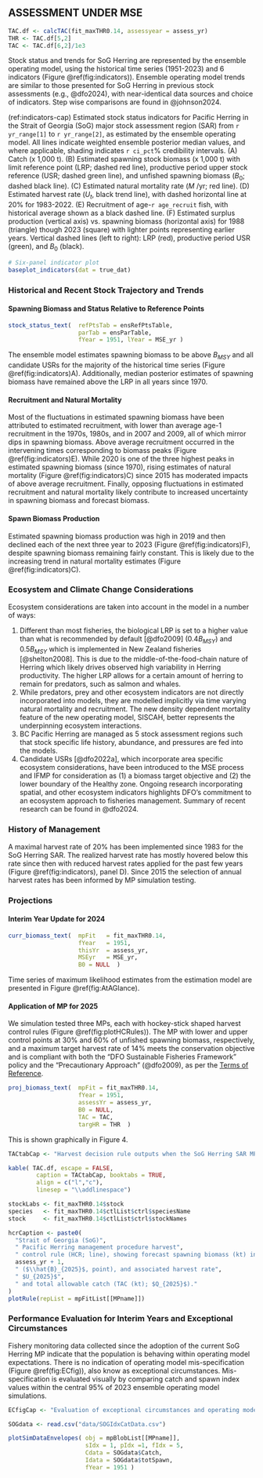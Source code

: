 ## ASSESSMENT UNDER MSE {-#sec:assessment}

```r
TAC.df <- calcTAC(fit_maxTHR0.14, assessyear = assess_yr)
THR <- TAC.df[5,2]
TAC <- TAC.df[6,2]/1e3
```

Stock status and trends for SoG Herring are
represented by the ensemble operating model, using the historical time series (1951-2023)
and 6 indicators (Figure \@ref(fig:indicators)).
Ensemble operating model trends are similar to those presented for SoG Herring 
in previous stock assessments (e.g., @dfo2024), with  near-identical data 
sources and choice of indicators.
Step wise comparisons are found in @johnson2024.

(ref:indicators-cap) Estimated stock status indicators for Pacific Herring in the Strait of Georgia (SoG) major stock assessment region (SAR) from `r yr_range[1]` to `r yr_range[2]`, as estimated by the ensemble operating model. All lines indicate weighted ensemble posterior median values, and where applicable, shading indicates `r ci_pct`\% credibility intervals. (A) Catch (x 1,000 t). (B) Estimated spawning stock biomass (x 1,000 t) with limit reference point (LRP; dashed red line), productive period upper stock reference (USR; dashed green line), and unfished spawning biomass ($B_0$; dashed black line). (C) Estimated natural mortality rate ($M$ /yr; red line). (D) Estimated harvest rate ($U_t$, black trend line), with dashed horizontal line at 20\% for 1983-2022. (E) Recruitment of age-`r age_recruit` fish, with historical average shown as a black dashed line. (F) Estimated surplus production (vertical axis) vs. spawning biomass (horizontal axis) for 1988 (triangle) though 2023 (square) with lighter points representing earlier years. Vertical dashed lines (left to right): LRP (red), productive period USR (green), and $B_0$ (black).

```r
# Six-panel indicator plot
baseplot_indicators(dat = true_dat)
```

### Historical and Recent Stock Trajectory and Trends {-}

#### Spawning Biomass and Status Relative to Reference Points {-}

```r
stock_status_text(  refPtsTab = ensRefPtsTable,
                    parTab = ensParTable,
                    fYear = 1951, lYear = MSE_yr )
```

The ensemble model estimates spawning biomass to be above $B_{MSY}$ and
all candidate USRs for the majority of the historical time series 
(Figure \@ref(fig:indicators)A).
Additionally, median posterior estimates of spawning biomass have remained
above the LRP in all years since 1970.

#### Recruitment and Natural Mortality {-}

Most of the fluctuations in estimated spawning biomass have been attributed 
to estimated recruitment, with lower than average age-1 recruitment in the 1970s, 
1980s, and in 2007 and 2009, all of which mirror dips in spawning biomass. 
Above average recruitment occurred in the intervening times corresponding to
biomass peaks (Figure \@ref(fig:indicators)E). 
While 2020 is one of the three highest peaks in estimated spawning biomass 
(since 1970), rising estimates of natural mortality (Figure \@ref(fig:indicators)C)
since 2015 has moderated impacts of above average recruitment.
Finally, opposing fluctuations in estimated recruitment and natural mortality 
likely contribute to increased uncertainty in spawning biomass and 
forecast biomass.

#### Spawn Biomass Production {-}

Estimated spawning biomass production was high in 2019 and then declined each 
of the next three year to 2023 (Figure \@ref(fig:indicators)F), despite spawning
biomass remaining fairly constant. This is likely due to the increasing trend
in natural mortality estimates (Figure \@ref(fig:indicators)C).

<!-- #### Fishing Mortality {-} 
JC: not including because not talking about RR-->

### Ecosystem and Climate Change Considerations {-}

Ecosystem considerations are taken into account in the model in a number of ways:

1. Different than most fisheries, the biological LRP is set to a 
higher value than what is recommended by default [@dfo2009] (0.4$B_{MSY}$) and 
0.5$B_{MSY}$ which is implemented in New Zealand fisheries [@shelton2008].
This is due to the middle-of-the-food-chain nature of 
Herring which likely drives observed high variability in Herring productivity.
The higher LRP allows for a certain amount of herring to remain for predators, such as
salmon and whales.
2. While predators, prey and other ecosystem indicators are not directly 
incorporated into models, they are modelled implicitly via time varying natural 
mortality and recruitment. The new density dependent mortality feature
of the new operating model, SISCAH, better represents the underpinning ecosystem interactions.
3. BC Pacific Herring are managed as 5 stock assessment regions such that stock specific 
life history, abundance, and pressures are fed into the models. 
4. Candidate USRs [@dfo2022a], which incorporate area specific ecosystem considerations,
have been introduced to the MSE process and IFMP for consideration as (1) a biomass target
objective and (2) the lower boundary of the Healthy zone.
Ongoing research incorporating spatial, and other ecosystem indicators highlights
DFO's commitment to an ecosystem approach to fisheries management.
Summary of recent research can be found in @dfo2024.

<!--### History of Management Decisions,; Landings/Harvest/Effort, TAC \& Catch Advice] {-}-->

### History of Management {-}

A maximal harvest rate of 20% has been implemented since 1983 for the SoG Herring SAR. 
The realized harvest rate has mostly hovered below this rate since then with reduced harvest
rates applied for the past few years (Figure \@ref(fig:indicators), panel D).
Since 2015 the selection of annual harvest rates has been informed by 
MP simulation testing.

### Projections {-#sec:projections}

#### Interim Year Update for 2024 {-}

```r
curr_biomass_text(  mpFit   = fit_maxTHR0.14,
                    fYear   = 1951, 
                    thisYr  = assess_yr,
                    MSEyr   = MSE_yr,
                    B0 = NULL  )
```
Time series of maximum likelihood estimates from the estimation model are presented in Figure \@ref(fig:AtAGlance).

#### Application of MP for 2025 {-}

We simulation tested three MPs,
each with hockey-stick shaped harvest control rules
(Figure \@ref(fig:plotHCRules)).
The MP with lower and upper control points at 30% and 60% of unfished spawning biomass, respectively,
and a maximum target harvest rate of 14% meets the conservation objective and
is compliant with both the “DFO Sustainable Fisheries Framework” policy and 
the "Precautionary Approach" (@dfo2009), as per the 
[Terms of Reference](https://www.dfo-mpo.gc.ca/csas-sccs/Schedule-Horraire/2024/09_23-eng.html). 

```r
proj_biomass_text(  mpFit = fit_maxTHR0.14,
                    fYear = 1951, 
                    assessYr = assess_yr,
                    B0 = NULL,
                    TAC = TAC,
                    targHR = THR  )
```
This is shown graphically in Figure 4.

<!-- ### Harvest Decision Rule Outputs {-}-->
```r

TACtabCap <- "Harvest decision rule outputs when the SoG Herring SAR MP is applied to data up to 2024."

kable( TAC.df, escape = FALSE, 
        caption = TACtabCap, booktabs = TRUE,
        align = c("l","c"),
        linesep = "\\addlinespace")
```

```r
stockLabs <- fit_maxTHR0.14$stock
species   <- fit_maxTHR0.14$ctlList$ctrl$speciesName
stock     <- fit_maxTHR0.14$ctlList$ctrl$stockNames
```

```r
hcrCaption <- paste0(
  "Strait of Georgia (SoG)",
  " Pacific Herring management procedure harvest",
  " control rule (HCR; line), showing forecast spawning biomass (kt) in ", 
  assess_yr + 1,
  " ($\\hat{B}_{2025}$, point), and associated harvest rate",
  " $U_{2025}$",
  " and total allowable catch (TAC (kt); $Q_{2025}$)."
)
plotRule(repList = mpFitList[[MPname]])
```


### Performance Evaluation for Interim Years and Exceptional Circumstances {-}

Fishery monitoring data collected since the adoption of the current SoG
Herring MP indicate that the population is behaving within operating 
model expectations. There is no indication of operating
model mis-specification (Figure \@ref(fig:ECfig)), also know as exceptional
circumstances. Mis-specification is evaluated visually by comparing catch and 
spawn index values within the central 95% of 2023 ensemble operating 
model simulations.

<!-- For ECfig:
JC: Why is the uncertainty in the index larger than SB?

SDNJ: Because the noise in the index is the uncertainty in SSB (process error) plus 
uncertainty in spawn index (observation error)-->

```r
ECfigCap <- "Evaluation of exceptional circumstances and operating model mis-specification: graphical comparison of simulation envelopes from the ensemble model and catch and spawn index data from interim year(s). Panels show the central 95\\% of projected simulated data, including spawn index data (top) and catch (bottom) under the weighted ensemble 2023 SoG operating model. Forward projections in time (15-years) represent the maxTHR0.14 MP. Realised data are overlaid as points for the history (black) and projection years (red)."

SOGdata <- read.csv("data/SOGIdxCatData.csv")

plotSimDataEnvelopes( obj = mpBlobList[[MPname]],
                      sIdx = 1, pIdx =1, fIdx = 5,
                      Cdata = SOGdata$Catch,
                      Idata = SOGdata$totSpawn,
                      fYear = 1951 )
```
